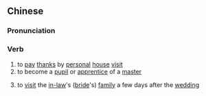 {{also|拜门}}
==Chinese==
{{zh-forms|s=拜门}}

===Pronunciation===
{{zh-pron
|m=bàimén
|cat=v
}}

===Verb===
{{zh-verb}}

# to [[pay]] [[thanks]] by [[personal]] [[house]] [[visit]]
# to become a [[pupil]] or [[apprentice]] of a [[master]]
# {{lb|zh|of a newlywed couple}} to [[visit]] the [[in-law]]'s ([[bride]]'s) [[family]] a few days after the [[wedding]]